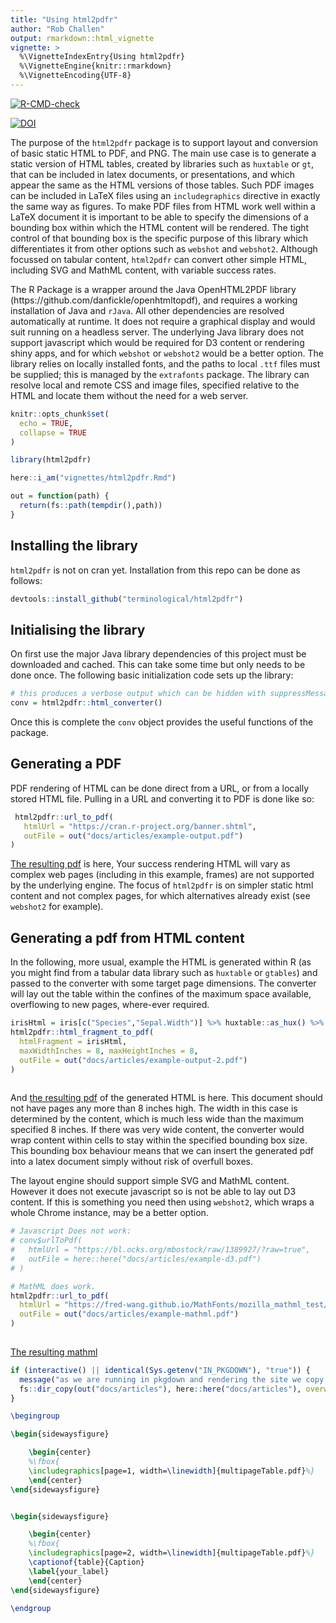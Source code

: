 ```yaml
---
title: "Using html2pdfr"
author: "Rob Challen"
output: rmarkdown::html_vignette
vignette: >
  %\VignetteIndexEntry{Using html2pdfr}
  %\VignetteEngine{knitr::rmarkdown}
  %\VignetteEncoding{UTF-8}
---
```



[![R-CMD-check](https://github.com/terminological/html2pdfr/workflows/R-CMD-check/badge.svg)](https://github.com/terminological/html2pdfr/actions)

[![DOI](https://zenodo.org/badge/459091655.svg)](https://zenodo.org/badge/latestdoi/459091655)

The purpose of the `html2pdfr` package is to support layout and conversion of basic static HTML to PDF, and PNG. The main use case is to generate a static version of HTML tables, created by libraries such as `huxtable` or `gt`, that can be included in latex documents, or presentations, and which appear the same as the HTML versions of those tables. Such PDF images can be included in LaTeX files using an `includegraphics` directive in exactly the same way as figures. To make PDF files from HTML work well within a LaTeX document it is important to be able to specify the dimensions of a bounding box within which the HTML content will be rendered. The tight control of that bounding box is the specific purpose of this library which differentiates it from other options such as `webshot` and `webshot2`. Although focussed on tabular content, `html2pdfr` can convert other simple HTML, including SVG and MathML content, with variable success rates. 

The R Package is a wrapper around the Java OpenHTML2PDF library (https://github.com/danfickle/openhtmltopdf), and requires a working installation of Java and `rJava`. All other dependencies are resolved automatically at runtime. It does not require a graphical display and would suit running on a headless server. The underlying Java library does not support javascript which would be required for D3 content or rendering shiny apps, and for which `webshot` or `webshot2` would be a better option. The library relies on locally installed fonts, and the paths to local `.ttf` files must be supplied; this is managed by the `extrafonts` package. The library can resolve local and remote CSS and image files, specified relative to the HTML and locate them without the need for a web server.

```r
knitr::opts_chunk$set(
  echo = TRUE,
  collapse = TRUE
)

library(html2pdfr)

here::i_am("vignettes/html2pdfr.Rmd")

out = function(path) {
  return(fs::path(tempdir(),path))
}
```

## Installing the library

`html2pdfr` is not on cran yet. Installation from this repo can be done as follows:

```R
devtools::install_github("terminological/html2pdfr")
```

## Initialising the library

On first use the major Java library dependencies of this project must be downloaded and cached. This can take some time but only needs to be done once. The following basic initialization code sets up the library:

```r
# this produces a verbose output which can be hidden with suppressMessages:
conv = html2pdfr::html_converter()
```

Once this is complete the `conv` object provides the useful functions of the package.

## Generating a PDF

PDF rendering of HTML can be done direct from a URL, or from a locally stored HTML file.
Pulling in a URL and converting it to PDF is done like so:

```r
 html2pdfr::url_to_pdf(
   htmlUrl = "https://cran.r-project.org/banner.shtml",
   outFile = out("docs/articles/example-output.pdf")
)

```

[The resulting pdf](example-output.pdf) is here, Your success rendering HTML will vary as complex web pages (including in this example, frames) are not supported by the underlying engine. The focus of `html2pdfr` is on simpler static html content and not complex pages, for which alternatives already exist (see `webshot2` for example).

## Generating a pdf from HTML content

In the following, more usual, example the HTML is generated within R (as you might find from a tabular data library such as `huxtable` or `gtables`) and passed to the converter with some target page dimensions. The converter will lay out the table within the confines of the maximum space available, overflowing to new pages, where-ever required.

```r

irisHtml = iris[c("Species","Sepal.Width")] %>% huxtable::as_hux() %>% huxtable::theme_article() %>% huxtable::to_html()
html2pdfr::html_fragment_to_pdf(
  htmlFragment = irisHtml, 
  maxWidthInches = 8, maxHeightInches = 8, 
  outFile = out("docs/articles/example-output-2.pdf")
)
  
```

And [the resulting pdf](example-output-2.pdf) of the generated HTML is here. This document should not have pages any more than 8 inches high. The width in this case is determined by the content, which is much less wide than the maximum specified 8 inches. If there was very wide content, the converter would wrap content within cells to stay within the specified bounding box size. This bounding box behaviour means that we can insert the generated pdf into a latex document simply without risk of overfull boxes.

The layout engine should support simple SVG and MathML content. However it does not execute javascript so is not be able to lay out D3 content. If this is something you need then using `webshot2`, which wraps a whole Chrome instance, may be a better option. 

```r
# Javascript Does not work:
# conv$urlToPdf(
#   htmlUrl = "https://bl.ocks.org/mbostock/raw/1389927/?raw=true",
#   outFile = here::here("docs/articles/example-d3.pdf")
# )

# MathML does work.
html2pdfr::url_to_pdf(
  htmlUrl = "https://fred-wang.github.io/MathFonts/mozilla_mathml_test/",
  outFile = out("docs/articles/example-mathml.pdf")
)
 
```

[The resulting mathml](example-mathml.pdf) 

```r
if (interactive() || identical(Sys.getenv("IN_PKGDOWN"), "true")) {
  message("as we are running in pkgdown and rendering the site we copy the output files to the correct location to be picked up by the pkgdown site")
  fs::dir_copy(out("docs/articles"), here::here("docs/articles"), overwrite = TRUE)
} 
```

```LATEX
\begingroup

\begin{sidewaysfigure}

    \begin{center}
    %\fbox{
    \includegraphics[page=1, width=\linewidth]{multipageTable.pdf}%}
    \end{center}
\end{sidewaysfigure}


\begin{sidewaysfigure}

    \begin{center}
    %\fbox{
    \includegraphics[page=2, width=\linewidth]{multipageTable.pdf}%}
    \captionof{table}{Caption}
    \label{your_label}
    \end{center}
\end{sidewaysfigure}

\endgroup
```